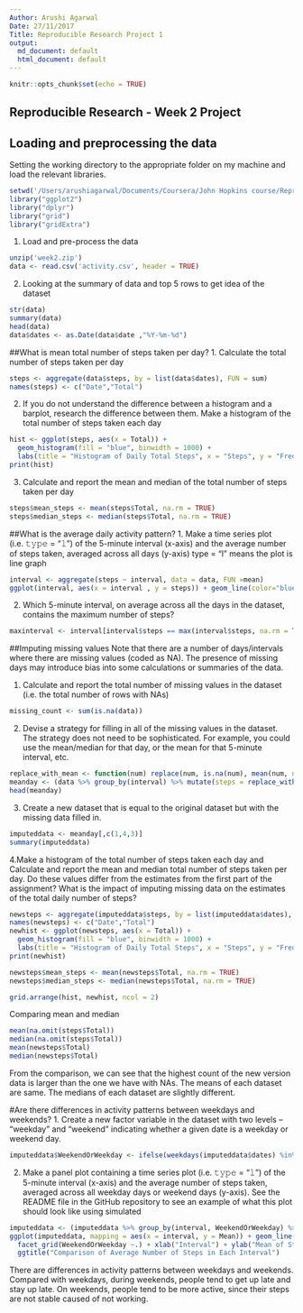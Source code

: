 ```yaml
---
Author: Arushi Agarwal
Date: 27/11/2017
Title: Reproducible Research Project 1
output:
  md_document: default
  html_document: default
---
```


```r
knitr::opts_chunk$set(echo = TRUE)
```

## Reproducible Research - Week 2 Project
## Loading and preprocessing the data
Setting the working directory to the appropriate folder on my machine and load the relevant libraries.
```r
setwd('/Users/arushiagarwal/Documents/Coursera/John Hopkins course/Reproducible Research')
library("ggplot2")
library("dplyr")
library("grid")
library("gridExtra")
```

1. Load and pre-process the data
```r
unzip('week2.zip')
data <- read.csv('activity.csv', header = TRUE)
```

2. Looking at the summary of data and top 5 rows to get idea of the dataset
```r
str(data)
summary(data)
head(data)
data$dates <- as.Date(data$date ,"%Y-%m-%d")
```

##What is mean total number of steps taken per day?
1. Calculate the total number of steps taken per day
```r
steps <- aggregate(data$steps, by = list(data$dates), FUN = sum)
names(steps) <- c("Date","Total")
```

2. If you do not understand the difference between a histogram and a barplot, research the difference between them. Make a histogram of the total number of steps taken each day
```r
hist <- ggplot(steps, aes(x = Total)) +
  geom_histogram(fill = "blue", binwidth = 1000) +
  labs(title = "Histogram of Daily Total Steps", x = "Steps", y = "Frequency")
print(hist)
```

3. Calculate and report the mean and median of the total number of steps taken per day
```r
steps$mean_steps <- mean(steps$Total, na.rm = TRUE)
steps$median_steps <- median(steps$Total, na.rm = TRUE)
```

##What is the average daily activity pattern?
1. Make a time series plot (i.e. 𝚝𝚢𝚙𝚎 = “𝚕”) of the 5-minute interval (x-axis) and the average number of steps taken, averaged across all days (y-axis) type = “l” means the plot is line graph
```r
interval <- aggregate(steps ~ interval, data = data, FUN =mean)
ggplot(interval, aes(x = interval , y = steps)) + geom_line(color="blue", size=1) + labs(title = "Average Daily Steps", x = "Time Interval ((5 Minutes is an unit))", y = "Avg. Steps per day")
```

2. Which 5-minute interval, on average across all the days in the dataset, contains the maximum number of steps?
```r
maxinterval <- interval[interval$steps == max(interval$steps, na.rm = TRUE), 1]
```

##Imputing missing values
Note that there are a number of days/intervals where there are missing values (coded as NA). The presence of missing days may introduce bias into some calculations or summaries of the data.

1. Calculate and report the total number of missing values in the dataset (i.e. the total number of rows with NAs)
```r
missing_count <- sum(is.na(data))
```

2. Devise a strategy for filling in all of the missing values in the dataset. The strategy does not need to be sophisticated. For example, you could use the mean/median for that day, or the mean for that 5-minute interval, etc.
```r
replace_with_mean <- function(num) replace(num, is.na(num), mean(num, na.rm = TRUE))
meanday <- (data %>% group_by(interval) %>% mutate(steps = replace_with_mean(steps)))
head(meanday)
```

3. Create a new dataset that is equal to the original dataset but with the missing data filled in.
```r
imputeddata <- meanday[,c(1,4,3)]
summary(imputeddata)
```

4.Make a histogram of the total number of steps taken each day and Calculate and report the mean and median total number of steps taken per day. Do these values differ from the estimates from the first part of the assignment? What is the impact of imputing missing data on the estimates of the total daily number of steps?
```r
newsteps <- aggregate(imputeddata$steps, by = list(imputeddata$dates), FUN = sum)
names(newsteps) <- c("Date","Total")
newhist <- ggplot(newsteps, aes(x = Total)) +
  geom_histogram(fill = "blue", binwidth = 1000) +
  labs(title = "Histogram of Daily Total Steps", x = "Steps", y = "Frequency")
print(newhist)

newsteps$mean_steps <- mean(newsteps$Total, na.rm = TRUE)
newsteps$median_steps <- median(newsteps$Total, na.rm = TRUE)

grid.arrange(hist, newhist, ncol = 2)
```

Comparing mean and median 
```r
mean(na.omit(steps$Total))
median(na.omit(steps$Total))
mean(newsteps$Total)
median(newsteps$Total)
```
From the comparison, we can see that the highest count of the new version data is larger than the one we have with NAs. The means of each dataset are same. The medians of each dataset are slightly different.

#Are there differences in activity patterns between weekdays and weekends?
1. Create a new factor variable in the dataset with two levels – “weekday” and “weekend” indicating whether a given date is a weekday or weekend day.
```r
imputeddata$WeekendOrWeekday <- ifelse(weekdays(imputeddata$dates) %in% c("Monday", "Tuesday", "Wednesday", "Thursday", "Friday"), "Weekday", "Weekend")
```

2. Make a panel plot containing a time series plot (i.e. 𝚝𝚢𝚙𝚎 = “𝚕”) of the 5-minute interval (x-axis) and the average number of steps taken, averaged across all weekday days or weekend days (y-axis). See the README file in the GitHub repository to see an example of what this plot should look like using simulated
```r
imputeddata <- (imputeddata %>% group_by(interval, WeekendOrWeekday) %>% summarise(Mean = mean(steps)))
ggplot(imputeddata, mapping = aes(x = interval, y = Mean)) + geom_line() +
  facet_grid(WeekendOrWeekday ~.) + xlab("Interval") + ylab("Mean of Steps") +
  ggtitle("Comparison of Average Number of Steps in Each Interval")
```

There are differences in activity patterns between weekdays and weekends. Compared with weekdays, during weekends, people tend to get up late and stay up late. On weekends, people tend to be more active, since their steps are not stable caused of not working.
